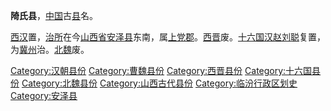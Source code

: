 '''陭氏县'''，[[中国|中国]]古[[县|县]]名。

[[西汉|西汉]]置，[[治所|治所]]在今[[山西省|山西省]][[安泽县|安泽县]]东南，属[[上党郡|上党郡]]。[[西晋|西晋]]废。[[十六国|十六国]][[汉赵|汉赵]][[刘聪|刘聪]]复置，为[[冀州_(古代)|冀州]]治。[[北魏|北魏]]废。 

{{山西行政区划小作品}}
{{DEFAULTSORT:Q}}
[[Category:汉朝县份|Category:汉朝县份]]
[[Category:曹魏县份|Category:曹魏县份]]
[[Category:西晋县份|Category:西晋县份]]
[[Category:十六国县份|Category:十六国县份]]
[[Category:北魏县份|Category:北魏县份]]
[[Category:山西古代县份|Category:山西古代县份]]
[[Category:临汾行政区划史|Category:临汾行政区划史]]
[[Category:安泽县|Category:安泽县]]